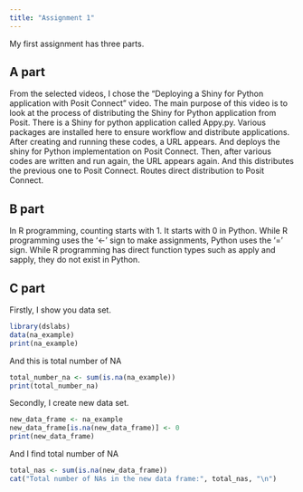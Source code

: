 ```yaml
---
title: "Assignment 1"
---
```


My first assignment has three parts.

## A part

From the selected videos, I chose the "Deploying a Shiny for Python application with Posit Connect" video. The main purpose of this video is to look at the process of distributing the Shiny for Python application from Posit. There is a Shiny for python application called Appy.py. Various packages are installed here to ensure workflow and distribute applications. After creating and running these codes, a URL appears. And deploys the shiny for Python implementation on Posit Connect. Then, after various codes are written and run again, the URL appears again. And this distributes the previous one to Posit Connect. Routes direct distribution to Posit Connect.

## B part

In R programming, counting starts with 1. It starts with 0 in Python. While R programming uses the '\<-' sign to make assignments, Python uses the '=' sign. While R programming has direct function types such as apply and sapply, they do not exist in Python.

## C part

Firstly, I show you data set.

```r
library(dslabs)
data(na_example)
print(na_example)
```

And this is total number of NA

```r
total_number_na <- sum(is.na(na_example))
print(total_number_na)
```

Secondly, I create new data set.

```r
new_data_frame <- na_example
new_data_frame[is.na(new_data_frame)] <- 0 
print(new_data_frame)
```

And I find total number of NA

```r
total_nas <- sum(is.na(new_data_frame))
cat("Total number of NAs in the new data frame:", total_nas, "\n")
```
